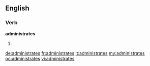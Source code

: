==English==

===Verb===
'''administrates'''

# {{en-third-person singular of|administrate}}

[[de:administrates]]
[[fr:administrates]]
[[it:administrates]]
[[my:administrates]]
[[oc:administrates]]
[[vi:administrates]]